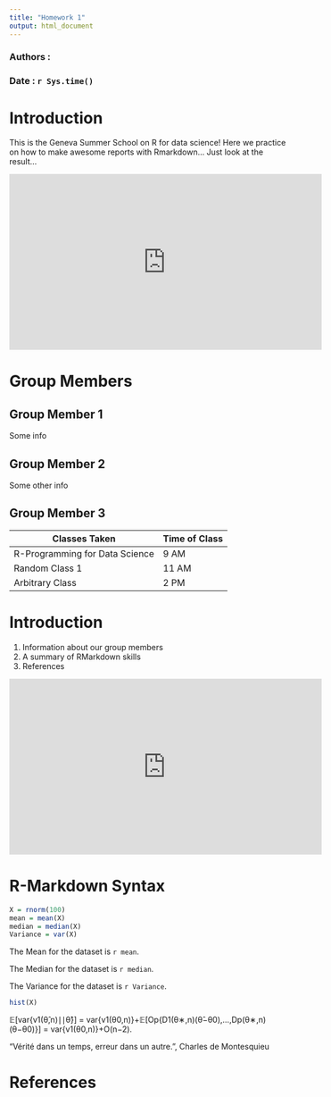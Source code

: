 ```yaml
---
title: "Homework 1"
output: html_document
---
```


### Authors :

### Date : `r Sys.time()` 

# Introduction
This is the Geneva Summer School on R for data science! Here we practice on how to make awesome reports with Rmarkdown... Just look at the result...

<iframe width='560' height='315' src='https://www.youtube.com/watch?v=sjkUqyyQ0xU&list=PLFzL8rgahslahw6H569MSEb-Tz8ZVBREp.html' frameborder='0' allowfullscreen></iframe>
# Group Members



## Group Member 1
Some info

## Group Member 2

Some other info


## Group Member 3


Classes Taken | Time of Class
--- | --- |
R-Programming for Data Science | 9 AM
Random Class 1 | 11 AM
Arbitrary Class | 2 PM


# Introduction
1. Information about our group members
2. A summary of RMarkdown skills
3. References

<iframe width='560' height='315' src='https://www.youtube.com/embed/WpE_xMRiCLE' frameborder='0' allowfullscreen></iframe>

# R-Markdown Syntax

```r
X = rnorm(100)
mean = mean(X)
median = median(X)
Variance = var(X) 
```

The Mean for the dataset is `r mean`.

The Median for the dataset is `r median`.

The Variance for the dataset is `r Variance`.

```r
hist(X)
```


𝔼[var{v1(θ̂,n)∣∣θ̂}] = var{v1(θ0,n)}+𝔼[Op{D1(θ∗,n)(θ̂−θ0),…,Dp(θ∗,n)(θ−θ0)}]
                   = var{v1(θ0,n)}+O(n−2).


“Vérité dans un temps, erreur dans un autre.”, Charles de Montesquieu


# References

